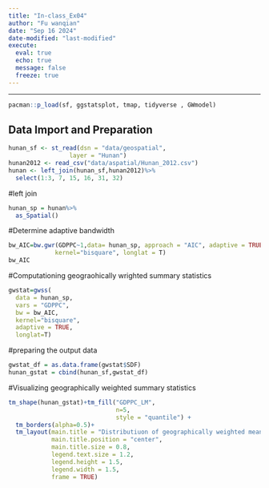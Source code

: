 ```yaml
---
title: "In-class_Ex04"
author: "Fu wanqian"
date: "Sep 16 2024"
date-modified: "last-modified"
execute: 
  eval: true
  echo: true
  message: false
  freeze: true
---
```


------------------------------------------------------------------------

```r
pacman::p_load(sf, ggstatsplot, tmap, tidyverse , GWmodel)
```

## Data Import and Preparation

```r
hunan_sf <- st_read(dsn = "data/geospatial", 
                 layer = "Hunan")
hunan2012 <- read_csv("data/aspatial/Hunan_2012.csv")
hunan <- left_join(hunan_sf,hunan2012)%>%
  select(1:3, 7, 15, 16, 31, 32)
```

#left join

```r
hunan_sp = hunan%>%
  as_Spatial()
```

#Determine adaptive bandwidth

```r
bw_AIC=bw.gwr(GDPPC~1,data= hunan_sp, approach = "AIC", adaptive = TRUE,
             kernel="bisquare", longlat = T)
bw_AIC
```

#Computationing geograohically wrighted summary statistics

```r
gwstat=gwss(
  data = hunan_sp, 
  vars = "GDPPC",
  bw = bw_AIC,
  kernel="bisquare",
  adaptive = TRUE, 
  longlat=T)
```

#preparing the output data

```r
gwstat_df = as.data.frame(gwstat$SDF)
hunan_gstat = cbind(hunan_sf,gwstat_df)
```

#Visualizing geographically weighted summary statistics

```r
tm_shape(hunan_gstat)+tm_fill("GDPPC_LM",
                              n=5,
                              style = "quantile") +
  tm_borders(alpha=0.5)+
  tm_layout(main.title = "Distributiuon of geographically weighted mean",
            main.title.position = "center",
            main.title.size = 0.8,
            legend.text.size = 1.2,
            legend.height = 1.5,
            legend.width = 1.5,
            frame = TRUE)
```
